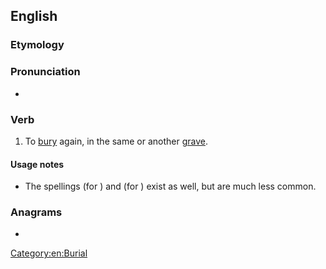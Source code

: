 ==English==

===Etymology===
{{affix|en|re-|inter}}

===Pronunciation===
* {{rhymes|ɜː(r)|lang=en}}

===Verb===
{{en-verb|reinters|reinterring|reinterred}}

# {{lb|en|transitive}} To [[bury]] again, in the same or another [[grave]].

====Usage notes====
* The spellings {{m|en|reintering}} (for {{m|en|reinterring}}) and {{m|en|reintered}} (for {{m|en|reinterred}}) exist as well, but are much less common.

===Anagrams===
* {{anagrams|en|a=eeinrrt|Reinert|Terrien|rentier|terrine}}

[[Category:en:Burial]]